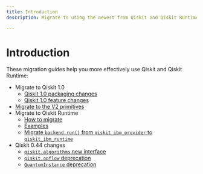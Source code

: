 ```yaml
---
title: Introduction
description: Migrate to using the newest from Qiskit and Qiskit Runtime

---
```


# Introduction

These migration guides help you more effectively use Qiskit and Qiskit Runtime:

* Migrate to Qiskit 1.0
   * [Qiskit 1.0 packaging changes](/api/migration-guides/qiskit-1.0-installation)
   * [Qiskit 1.0 feature changes](/api/migration-guides/qiskit-1.0-features)
* [Migrate to the V2 primitives](/api/migration-guides/v2-primitives)
* Migrate to Qiskit Runtime
   * [How to migrate](./qiskit-runtime)
   * [Examples](./qiskit-runtime-examples)
   * [Migrate `backend.run()` from `qiskit_ibm_provider` to `qiskit_ibm_runtime`](./qiskit-runtime-from-provider)
* Qiskit 0.44 changes
   * [`qiskit.algorithms` new interface](./qiskit-algorithms-module)
   * [`qiskit.opflow` deprecation](./qiskit-opflow-module)
   * [`QuantumInstance` deprecation](./qiskit-quantum-instance)
